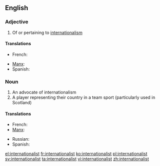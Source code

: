 ==English==

===Adjective===
{{en-adj}}

# Of or pertaining to [[internationalism]]

====Translations====
{{trans-top|about internationalism}}
* French: {{t+|fr|internationaliste}}
{{trans-mid}}
* [[Manx]]: {{t-|gv|eddyr-ashoonagh}}
* Spanish: {{t|es|internacionalista}}
{{trans-bottom}}

===Noun===
{{en-noun}}

# An advocate of internationalism
# A player representing their country in a team sport (particularly used in Scotland)

====Translations====
{{trans-top|advocate of internationalism}}
* French: {{t+|fr|internationaliste}}
* [[Manx]]: {{t-|gv|eddyr-ashoonagheyr|m}}
{{trans-mid}}
* Russian: {{t+|ru|интернационалист|m}}
* Spanish: {{t|es|internacionalista|m|f}}
{{trans-bottom}}

[[el:internationalist]]
[[fr:internationalist]]
[[ko:internationalist]]
[[pl:internationalist]]
[[sv:internationalist]]
[[ta:internationalist]]
[[vi:internationalist]]
[[zh:internationalist]]